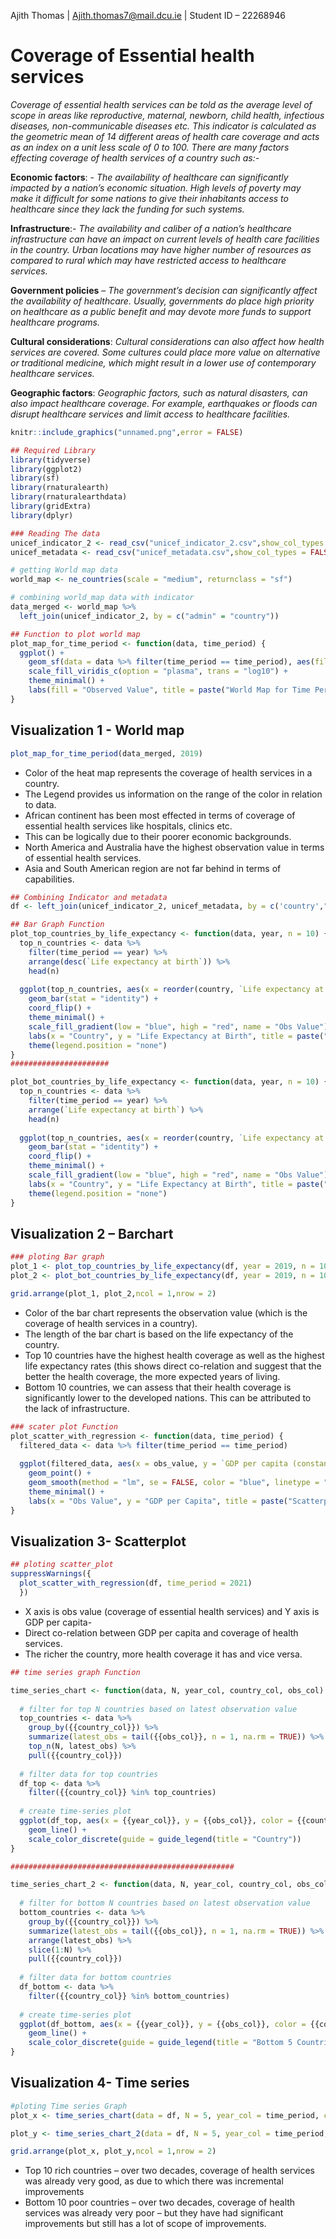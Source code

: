 Ajith Thomas \| [Ajith.thomas7\@mail.dcu.ie](mailto:Ajith.thomas7@mail.dcu.ie){.email} \| Student ID -- 22268946

# Coverage of Essential health services

*Coverage of essential health services can be told as the average level of scope in areas like reproductive, maternal, newborn, child health, infectious diseases, non-communicable diseases etc. This indicator is calculated as the geometric mean of 14 different areas of health care coverage and acts as an index on a unit less scale of 0 to 100. There are many factors effecting coverage of health services of a country such as:-*

**Economic factors**: - *The availability of healthcare can significantly impacted by a nation's economic situation. High levels of poverty may make it difficult for some nations to give their inhabitants access to healthcare since they lack the funding for such systems.*

**Infrastructure**:- *The availability and caliber of a nation's healthcare infrastructure can have an impact on current levels of health care facilities in the country. Urban locations may have higher number of resources as compared to rural which may have restricted access to healthcare services.*

**Government policies** -- *The government's decision can significantly affect the availability of healthcare. Usually, governments do place high priority on healthcare as a public benefit and may devote more funds to support healthcare programs.*

**Cultural considerations**: *Cultural considerations can also affect how health services are covered. Some cultures could place more value on alternative or traditional medicine, which might result in a lower use of contemporary healthcare services.*

**Geographic factors**: *Geographic factors, such as natural disasters, can also impact healthcare coverage. For example, earthquakes or floods can disrupt healthcare services and limit access to healthcare facilities.*

```{r echo=FALSE, out.width="100%"}

knitr::include_graphics("unnamed.png",error = FALSE)
```

```{r echo=FALSE,warning=FALSE, message=FALSE}
## Required Library
library(tidyverse)
library(ggplot2)
library(sf)
library(rnaturalearth)
library(rnaturalearthdata)
library(gridExtra)
library(dplyr)
```

```{r echo=FALSE}
### Reading The data
unicef_indicator_2 <- read_csv("unicef_indicator_2.csv",show_col_types = FALSE)
unicef_metadata <- read_csv("unicef_metadata.csv",show_col_types = FALSE)
```

```{r echo=FALSE}
# getting World map data
world_map <- ne_countries(scale = "medium", returnclass = "sf")
```

```{r echo=FALSE}
# combining world_map data with indicator
data_merged <- world_map %>%
  left_join(unicef_indicator_2, by = c("admin" = "country"))
```

```{r echo=FALSE}
## Function to plot world map
plot_map_for_time_period <- function(data, time_period) {
  ggplot() +
    geom_sf(data = data %>% filter(time_period == time_period), aes(fill = obs_value)) +
    scale_fill_viridis_c(option = "plasma", trans = "log10") +
    theme_minimal() +
    labs(fill = "Observed Value", title = paste("World Map for Time Period", time_period))
}

```

## Visualization 1 - World map

```{r echo=FALSE}
plot_map_for_time_period(data_merged, 2019)
```

-   Color of the heat map represents the coverage of health services in a country.
-   The Legend provides us information on the range of the color in relation to data.
-   African continent has been most effected in terms of coverage of essential health services like hospitals, clinics etc.
-   This can be logically due to their poorer economic backgrounds.
-   North America and Australia have the highest observation value in terms of essential health services.
-   Asia and South American region are not far behind in terms of capabilities.

```{r echo=FALSE}
## Combining Indicator and metadata
df <- left_join(unicef_indicator_2, unicef_metadata, by = c('country',"time_period" = "year"))
```

```{r echo=FALSE}
## Bar Graph Function
plot_top_countries_by_life_expectancy <- function(data, year, n = 10) {
  top_n_countries <- data %>%
    filter(time_period == year) %>%
    arrange(desc(`Life expectancy at birth`)) %>%
    head(n)
  
  ggplot(top_n_countries, aes(x = reorder(country, `Life expectancy at birth`), y = `Life expectancy at birth`, fill = obs_value)) +
    geom_bar(stat = "identity") +
    coord_flip() +
    theme_minimal() +
    scale_fill_gradient(low = "blue", high = "red", name = "Obs Value") +
    labs(x = "Country", y = "Life Expectancy at Birth", title = paste("Top", n, "Countries by Life Expectancy at Birth in", year)) +
    theme(legend.position = "none")
}
######################

plot_bot_countries_by_life_expectancy <- function(data, year, n = 10) {
  top_n_countries <- data %>%
    filter(time_period == year) %>%
    arrange(`Life expectancy at birth`) %>%
    head(n)
  
  ggplot(top_n_countries, aes(x = reorder(country, `Life expectancy at birth`), y = `Life expectancy at birth`, fill = obs_value)) +
    geom_bar(stat = "identity") +
    coord_flip() +
    theme_minimal() +
    scale_fill_gradient(low = "blue", high = "red", name = "Obs Value") +
    labs(x = "Country", y = "Life Expectancy at Birth", title = paste("Bot", n, "Countries by Life Expectancy at Birth in", year)) +
    theme(legend.position = "none")
}
```

## Visualization 2 -- Barchart

```{r echo=FALSE}
### ploting Bar graph
plot_1 <- plot_top_countries_by_life_expectancy(df, year = 2019, n = 10)
plot_2 <- plot_bot_countries_by_life_expectancy(df, year = 2019, n = 10)

grid.arrange(plot_1, plot_2,ncol = 1,nrow = 2)
```

-   Color of the bar chart represents the observation value (which is the coverage of health services in a country).
-   The length of the bar chart is based on the life expectancy of the country.
-   Top 10 countries have the highest health coverage as well as the highest life expectancy rates (this shows direct co-relation and suggest that the better the health coverage, the more expected years of living.
-   Bottom 10 countries, we can assess that their health coverage is significantly lower to the developed nations. This can be attributed to the lack of infrastructure.

```{r echo=FALSE}
### scater plot Function
plot_scatter_with_regression <- function(data, time_period) {
  filtered_data <- data %>% filter(time_period == time_period)
  
  ggplot(filtered_data, aes(x = obs_value, y = `GDP per capita (constant 2015 US$)`)) +
    geom_point() +
    geom_smooth(method = "lm", se = FALSE, color = "blue", linetype = "solid",na.rm = TRUE ) +
    theme_minimal() +
    labs(x = "Obs Value", y = "GDP per Capita", title = paste("Scatterplot with Linear Regression Line for Time Period", time_period))
}

```

## Visualization 3- Scatterplot

```{r echo=FALSE}
## ploting scatter_plot
suppressWarnings({
  plot_scatter_with_regression(df, time_period = 2021)
  })
```

-   X axis is obs value (coverage of essential health services) and Y axis is GDP per capita-
-   Direct co-relation between GDP per capita and coverage of health services.
-   The richer the country, more health coverage it has and vice versa.

```{r echo=FALSE}
## time series graph Function

time_series_chart <- function(data, N, year_col, country_col, obs_col) {
  
  # filter for top N countries based on latest observation value
  top_countries <- data %>%
    group_by({{country_col}}) %>%
    summarize(latest_obs = tail({{obs_col}}, n = 1, na.rm = TRUE)) %>%
    top_n(N, latest_obs) %>%
    pull({{country_col}})
  
  # filter data for top countries
  df_top <- data %>%
    filter({{country_col}} %in% top_countries)
  
  # create time-series plot
  ggplot(df_top, aes(x = {{year_col}}, y = {{obs_col}}, color = {{country_col}})) +
    geom_line() +
    scale_color_discrete(guide = guide_legend(title = "Country"))
}

##################################################

time_series_chart_2 <- function(data, N, year_col, country_col, obs_col) {
  
  # filter for bottom N countries based on latest observation value
  bottom_countries <- data %>%
    group_by({{country_col}}) %>%
    summarize(latest_obs = tail({{obs_col}}, n = 1, na.rm = TRUE)) %>%
    arrange(latest_obs) %>%
    slice(1:N) %>%
    pull({{country_col}})
  
  # filter data for bottom countries
  df_bottom <- data %>%
    filter({{country_col}} %in% bottom_countries)
  
  # create time-series plot
  ggplot(df_bottom, aes(x = {{year_col}}, y = {{obs_col}}, color = {{country_col}})) +
    geom_line() +
    scale_color_discrete(guide = guide_legend(title = "Bottom 5 Countries"))
}
```

## Visualization 4- Time series

```{r echo=FALSE}

#ploting Time series Graph
plot_x <- time_series_chart(data = df, N = 5, year_col = time_period, country_col = country, obs_col = obs_value)

plot_y <- time_series_chart_2(data = df, N = 5, year_col = time_period, country_col = country, obs_col = obs_value)

grid.arrange(plot_x, plot_y,ncol = 1,nrow = 2)

```

-   Top 10 rich countries -- over two decades, coverage of health services was already very good, as due to which there was incremental improvements\
-   Bottom 10 poor countries -- over two decades, coverage of health services was already very poor -- but they have had significant improvements but still has a lot of scope of improvements.
